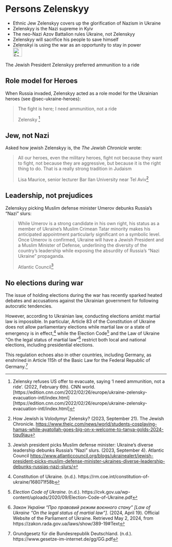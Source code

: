 # Persons Zelenskyy {#sec-persons-zelenskyy}

::: {.callout-caution title="Myth"}
- Ethnic Jew Zelenskyy covers up the glorification of Nazism in Ukraine
- Zelenskyy is the Nazi supreme in Kyiv 
- The neo-Nazi Azov Battalion rules Ukraine, not Zelenskyy
- Zelenskyy will sacrifice his people to save himself
- Zelenskyi is using the war as an opportunity to stay in power
[<br>![Search for topic in EUvsDisinfo](../all_common_img/EUvsDisinfo_400x240.jpg){height=2em}](https://euvsdisinfo.eu/disinformation-cases/?text=Volodymyr%20Zelenskyy&sort=relevance)
:::

::: {.callout-tip title="Truth"}
The Jewish President Zelenskyy preferred ammunition to a ride
:::

## Role model for Heroes

When Russia invaded, Zelenskyy acted as a role model for the Ukrainian heroes (see @sec-ukraine-heroes): 

> The fight is here; I need ammunition, not a ride 
>
> Zelensky [^13a]


## Jew, not Nazi

Asked how jewish Zelenskyy is, the *The Jewish Chronicle* wrote:

> All our heroes, even the military heroes, fight not because they want to fight, not because they are aggressive, but because it is the right thing to do. That is a really strong tradition in Judaism 
>
> Lisa Maurice, senior lecturer Bar Ilan University near Tel Aviv[^14a]

## Leadership, not prejudices

Zelenskyy picking Muslim defense minister Umerov debunks Russia’s “Nazi” slurs:

> While Umerov is a strong candidate in his own right, his status as a member of Ukraine’s Muslim Crimean Tatar minority makes his anticipated appointment particularly significant on a symbolic level. Once Umerov is confirmed, Ukraine will have a Jewish President and a Muslim Minister of Defense, underlining the diversity of the country’s leadership while exposing the absurdity of Russia’s “Nazi Ukraine” propaganda.
> 
> Atlantic Council[^15a] 


## No elections during war

The issue of holding elections during the war has recently sparked heated debates and accusations against the Ukrainian government for following autocratic tendencies.

However, according to Ukrainian law, conducting elections amidst martial law is impossible. In particular, Article 83 of the Constitution of Ukraine does not allow parliamentary elections while martial law or a state of emergency is in effect,[^194] while the Election Code[^195] and the Law of Ukraine "On the legal status of martial law"[^196] restrict both local and national elections, including presidential elections.

This regulation echoes also in other countries, including Germany, as enshrined in Article 115h of the Basic Law for the Federal Republic of Germany.[^197]


[^194]:  Constitution of Ukraine. (n.d.). https://rm.coe.int/constitution-of-ukraine/168071f58b

[^195]:  *Election Code of Ukraine*. (n.d.). https://cvk.gov.ua/wp-content/uploads/2020/09/Election-Code-of-Ukraine.pdf

[^196]:  *Закон України “Про правовий режим воєнного стану” \[Law of Ukraine “On the legal status of martial law”\]*. (2024, April 19). Official Website of the Parliament of Ukraine. Retrieved May 2, 2024, from https://zakon.rada.gov.ua/laws/show/389-19\#Text

[^197]:  Grundgesetz für die Bundesrepublik Deutschland. (n.d.). https://www.gesetze-im-internet.de/gg/GG.pdf

[^13a]: Zelensky refuses US offer to evacuate, saying ‘I need ammunition, not a ride’. (2022, February 6th). CNN world. [https://edition.cnn.com/2022/02/26/europe/ukraine-zelensky-evacuation-intl/index.html][https://edition.cnn.com/2022/02/26/europe/ukraine-zelensky-evacuation-intl/index.html]

[^14a]: How Jewish is Volodymyr Zelensky? (2023, September 21). The Jewish Chronicle. [https://www.thejc.com/news/world/students-cosplaying-hamas-while-ayatollah-goes-big-on-x-welcome-to-tanya-golds-2024-tiqu9jau](https://www.thejc.com/news/world/students-cosplaying-hamas-while-ayatollah-goes-big-on-x-welcome-to-tanya-golds-2024-tiqu9jau)

[^15a]: Jewish president picks Muslim defense minister: Ukraine’s diverse leadership debunks Russia’s “Nazi” slurs. (2023, September 4). Atlantic Council [https://www.atlanticcouncil.org/blogs/ukrainealert/jewish-president-picks-muslim-defense-minister-ukraines-diverse-leadership-debunks-russias-nazi-slurs/](https://www.atlanticcouncil.org/blogs/ukrainealert/jewish-president-picks-muslim-defense-minister-ukraines-diverse-leadership-debunks-russias-nazi-slurs/)


